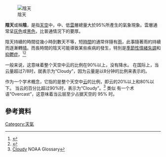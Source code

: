 {{otheruses|subject=一種[[天氣現象|天氣現象]]|other=「'''陰'''」的其他意思|陰}}
[[File:Cloudy2.JPG|陰天]]

'''陰天'''或稱'''陰'''，是指[[天空|天空]]中，中、低[[雲|雲]]層總量大於95%所產生的氣象現象。雲層通常呈[[灰色|灰色]]或[[黑色|黑色]]，比普通情況下的要厚。

陰天持續的時間從幾小時到數天不等，短[[時間|時間]]的通常伴隨有[[雨|雨]]，此事隨著雨的持續而逐漸轉[[晴|晴]]。而長時間的陰天可能導致某些疾病的發生，特別是[[季節性情緒失調|季節性情緒失調]]和[[抑鬱症|抑鬱症]]。<ref>{{Cite web |url=http://news.sina.com.cn/o/2007-12-10/035713048932s.shtml |title=英國用“陽光療法”防警員季節性情緒 |accessdate=2009-08-08 |archive-date=2011-11-24 |archive-url=https://web.archive.org/web/20111124131305/http://news.sina.com.cn/o/2007-12-10/035713048932s.shtml |dead-url=no }}</ref><ref>{{Cite web |url=http://www.qingdaonews.com/content/2005-01/28/content_4232382.htm |title=雨雪陰天當心抑鬱症 |accessdate=2009-08-08 |archive-date=2011-11-24 |archive-url=https://web.archive.org/web/20111124124456/http://www.qingdaonews.com/content/2005-01/28/content_4232382.htm |dead-url=no }}</ref>

一般来说，这意味着整个天空中云的比例在90%以上，没有降水。 在国际上，当云量超过7/8时，就表示为“Cloudy”，因为云量是以8分钟的比例来表示的。

作为一个学术概念，它指的是整个天空中[[云|云]]的比例，即云的20%以上和80%以下。 当云的百分比超过90%时，表示为“Cloudy”。<ref>[http://www.crh.noaa.gov/glossary.php?word=Cloudy Cloudy] {{Wayback|url=http://www.crh.noaa.gov/glossary.php?word=Cloudy |date=20160304215321 }} NOAA Glossary</ref> 类似 有一个术语“Overcast”，这意味着当云层至少占据天空的 95% 时。

== 參考資料 ==
<references/>

{{climate-stub}}
{{主要天氣現象}}

[[Category:天氣|Category:天氣]]